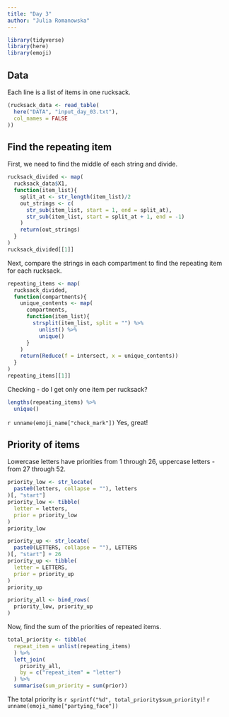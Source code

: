 ```yaml
---
title: "Day 3"
author: "Julia Romanowska"
---
```


```r
library(tidyverse)
library(here)
library(emoji)
```

## Data

Each line is a list of items in one rucksack.

```r
(rucksack_data <- read_table(
  here("DATA", "input_day_03.txt"),
  col_names = FALSE
))
```

## Find the repeating item

First, we need to find the middle of each string and divide.

```r
rucksack_divided <- map(
  rucksack_data$X1,
  function(item_list){
    split_at <- str_length(item_list)/2
    out_strings <- c(
      str_sub(item_list, start = 1, end = split_at),
      str_sub(item_list, start = split_at + 1, end = -1)
    )
    return(out_strings)
  }
)
rucksack_divided[[1]]
```

Next, compare the strings in each compartment to find the repeating item for
each rucksack.

```r
repeating_items <- map(
  rucksack_divided,
  function(compartments){
    unique_contents <- map(
      compartments,
      function(item_list){
        strsplit(item_list, split = "") %>%
          unlist() %>%
          unique()
      }
    )
    return(Reduce(f = intersect, x = unique_contents))
  }
)
repeating_items[[1]]
```

Checking - do I get only one item per rucksack?

```r
lengths(repeating_items) %>%
  unique()
```

`r unname(emoji_name["check_mark"])` Yes, great!

## Priority of items

Lowercase letters have priorities from 1 through 26, uppercase letters - from 27
through 52.

```r
priority_low <- str_locate(
  paste0(letters, collapse = ""), letters
)[, "start"]
priority_low <- tibble(
  letter = letters,
  prior = priority_low
)
priority_low

priority_up <- str_locate(
  paste0(LETTERS, collapse = ""), LETTERS
)[, "start"] + 26
priority_up <- tibble(
  letter = LETTERS,
  prior = priority_up
)
priority_up

priority_all <- bind_rows(
  priority_low, priority_up
)
```

Now, find the sum of the priorities of repeated items.

```r
total_priority <- tibble(
  repeat_item = unlist(repeating_items)
  ) %>%
  left_join(
    priority_all,
    by = c("repeat_item" = "letter")
  ) %>%
  summarise(sum_priority = sum(prior))
```


::: {.card .border-success .mb-3}
::: {.card-text}
The total priority is `r sprintf("%d", total_priority$sum_priority)`! `r unname(emoji_name["partying_face"])`
:::
:::
